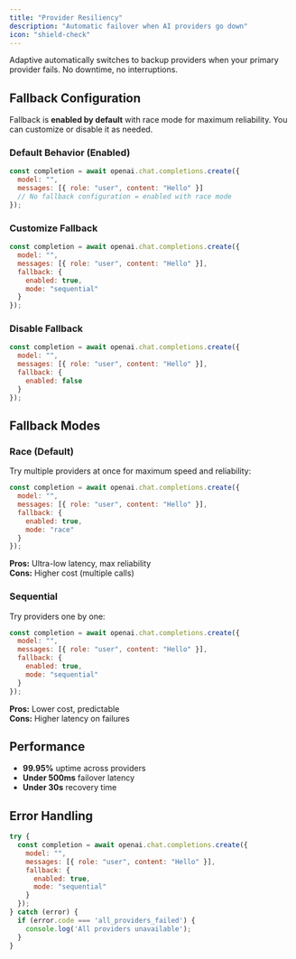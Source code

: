 ```yaml
---
title: "Provider Resiliency"
description: "Automatic failover when AI providers go down"
icon: "shield-check"
---
```


Adaptive automatically switches to backup providers when your primary provider fails. No downtime, no interruptions.

## Fallback Configuration

Fallback is **enabled by default** with race mode for maximum reliability. You can customize or disable it as needed.

### Default Behavior (Enabled)
```javascript
const completion = await openai.chat.completions.create({
  model: "",
  messages: [{ role: "user", content: "Hello" }]
  // No fallback configuration = enabled with race mode
});
```

### Customize Fallback
```javascript
const completion = await openai.chat.completions.create({
  model: "",
  messages: [{ role: "user", content: "Hello" }],
  fallback: {
    enabled: true,
    mode: "sequential"
  }
});
```

### Disable Fallback
```javascript
const completion = await openai.chat.completions.create({
  model: "",
  messages: [{ role: "user", content: "Hello" }],
  fallback: {
    enabled: false
  }
});
```

## Fallback Modes

### Race (Default)
Try multiple providers at once for maximum speed and reliability:

```javascript
const completion = await openai.chat.completions.create({
  model: "",
  messages: [{ role: "user", content: "Hello" }],
  fallback: {
    enabled: true,
    mode: "race"
  }
});
```

**Pros:** Ultra-low latency, max reliability  
**Cons:** Higher cost (multiple calls)

### Sequential
Try providers one by one:

```javascript
const completion = await openai.chat.completions.create({
  model: "",
  messages: [{ role: "user", content: "Hello" }],
  fallback: {
    enabled: true,
    mode: "sequential"
  }
});
```

**Pros:** Lower cost, predictable  
**Cons:** Higher latency on failures

## Performance

- **99.95%** uptime across providers
- **Under 500ms** failover latency  
- **Under 30s** recovery time

## Error Handling

```javascript
try {
  const completion = await openai.chat.completions.create({
    model: "",
    messages: [{ role: "user", content: "Hello" }],
    fallback: {
      enabled: true,
      mode: "sequential"
    }
  });
} catch (error) {
  if (error.code === 'all_providers_failed') {
    console.log('All providers unavailable');
  }
}
```